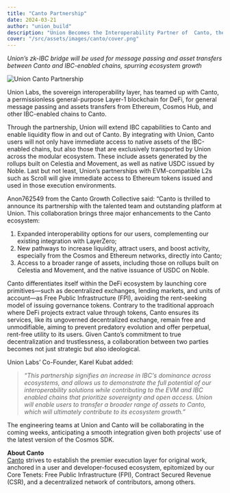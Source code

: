```yaml
---
title: "Canto Partnership"
date: 2024-03-21
author: "union_build"
description: "Union Becomes the Interoperability Partner of  Canto, the Layer-1 Blockchain for DeFi. Union’s zk-IBC bridge will be used for message passing and asset transfers between Canto and IBC-enabled chains, spurring ecosystem growth"
cover: "/src/assets/images/canto/cover.png"
---
```



_Union’s zk-IBC bridge will be used for message passing and asset transfers between Canto and IBC-enabled chains, spurring ecosystem growth_

<Image
  alt="Union Canto Partnership"
  src={unionCanto}
  class="mb-2"
  loading="eager"
/>

Union Labs, the sovereign interoperability layer, has teamed up with Canto, a permissionless general-purpose Layer-1 blockchain for DeFi, for general message passing and assets transfers from Ethereum, Cosmos Hub, and other IBC-enabled chains to Canto.

Through the partnership, Union will extend IBC capabilities to Canto and enable liquidity flow in and out of Canto. By integrating with Union, Canto users will not only have immediate access to native assets of the IBC-enabled chains, but also those that are exclusively transported by Union across the modular ecosystem. These include assets generated by the rollups built on Celestia and Movement, as well as native USDC issued by Noble. Last but not least, Union’s partnerships with EVM-compatible L2s such as Scroll will give immediate access to Ethereum tokens issued and used in those execution environments.  

Anon762549 from the Canto Growth Collective said: “Canto is thrilled to announce its partnership with the talented team and outstanding platform at Union. This collaboration brings three major enhancements to the Canto ecosystem:

1. Expanded interoperability options for our users, complementing our existing integration with LayerZero;
2. New pathways to increase liquidity, attract users, and boost activity, especially from the Cosmos and Ethereum networks, directly into Canto;
3. Access to a broader range of assets, including those on rollups built on Celestia and Movement, and the native issuance of USDC on Noble.


Canto differentiates itself within the DeFi ecosystem by launching core primitives—such as decentralized exchanges, lending markets, and units of account—as Free Public Infrastructure (FPI), avoiding the rent-seeking model of issuing governance tokens. Contrary to the traditional approach where DeFi projects extract value through tokens, Canto ensures its services, like its ungoverned decentralized exchange, remain free and unmodifiable, aiming to prevent predatory evolution and offer perpetual, rent-free utility to its users. Given Canto’s commitment to true decentralization and trustlessness, a collaboration between two parties becomes not just strategic but also ideological.

Union Labs’ Co-Founder, Karel Kubat added: 

> _“This partnership signifies an increase in IBC's dominance across ecosystems, and allows us to demonstrate the full potential of our interoperability solutions while contributing to the EVM and IBC enabled chains that prioritize sovereignty and open access. Union will enable users to transfer a broader range of assets to Canto, which will ultimately contribute to its ecosystem growth.”_

The engineering teams at Union and Canto will be collaborating in the coming weeks, anticipating a smooth integration given both projects’ use of the latest version of the Cosmos SDK. 

**About Canto**  
[Canto](https://canto.io/) strives to establish the premier execution layer for original work, anchored in a user and developer-focused ecosystem, epitomized by our Core Tenets: Free Public Infrastructure (FPI), Contract Secured Revenue (CSR), and a decentralized network of contributors, among others.
